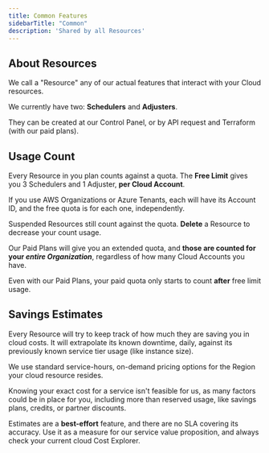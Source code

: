 ```yaml
---
title: Common Features
sidebarTitle: "Common"
description: 'Shared by all Resources'
---
```


## About Resources

We call a "Resource" any of our actual features that interact with your Cloud resources.

We currently have two: **Schedulers** and **Adjusters**.

They can be created at our Control Panel, or by API request and Terraform (with our paid plans).

## Usage Count

Every Resource in you plan counts against a quota. The **Free Limit** gives you 3 Schedulers and 1 Adjuster, **per Cloud Account**.

If you use AWS Organizations or Azure Tenants, each will have its Account ID, and the free quota is for each one, independently.

<Note>Suspended Resources still count against the quota. **Delete** a Resource to decrease your count usage.</Note>

Our Paid Plans will give you an extended quota, and **those are counted for your _entire Organization_**, regardless of how many Cloud Accounts you have.

<Tip>Even with our Paid Plans, your paid quota only starts to count **after** free limit usage.</Tip>

## Savings Estimates

Every Resource will try to keep track of how much they are saving you in cloud costs. It will extrapolate its known downtime, daily, against its previously known service tier usage (like instance size).

<Note>We use standard service-hours, on-demand pricing options for the Region your cloud resource resides.</Note>

<Warning>Knowing your exact cost for a service isn't feasible for us, as many factors could be in place for you, including more than reserved usage, like savings plans, credits, or partner discounts.</Warning>

<Warning>Estimates are a **best-effort** feature, and there are no SLA covering its accuracy. Use it as a measure for our service value proposition, and always check your current cloud Cost Explorer.</Warning>
